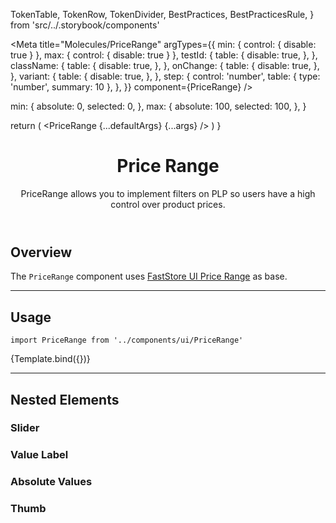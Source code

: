 
  TokenTable,
  TokenRow,
  TokenDivider,
  BestPractices,
  BestPracticesRule,
} from 'src/../.storybook/components'

<Meta
  title="Molecules/PriceRange"
  argTypes={{
    min: { control: { disable: true } },
    max: { control: { disable: true } },
    testId: {
      table: {
        disable: true,
      },
    },
    className: {
      table: {
        disable: true,
      },
    },
    onChange: {
      table: {
        disable: true,
      },
    },
    variant: {
      table: {
        disable: true,
      },
    },
    step: {
      control: 'number',
      table: { type: 'number', summary: 10 },
    },
  }}
  component={PriceRange}
/>

  min: {
    absolute: 0,
    selected: 0,
  },
  max: {
    absolute: 100,
    selected: 100,
  },
}

  return (
    <SessionProvider>
      <PriceRange {...defaultArgs} {...args} />
    </SessionProvider>
  )
}

<header>

# Price Range

PriceRange allows you to implement filters on PLP so users have a high control over product prices.

</header>

## Overview

The `PriceRange` component uses [FastStore UI Price Range](https://www.faststore.dev/reference/ui/molecules/PriceRange) as base.

---

## Usage

`import PriceRange from '../components/ui/PriceRange'`

<Canvas isColumn>
  <Story name="overview-default" args={defaultArgs}>
    {Template.bind({})}
  </Story>
</Canvas>

<ArgsTable story="overview-default" />

<TokenTable>
  <TokenRow token="--fs-price-range-height" value="var(--fs-spacing-2)" />
  <TokenRow
    token="--fs-price-range-border-radius"
    value="var(--fs-border-radius-pill)"
  />
  <TokenDivider />
  <TokenRow
    token="--fs-price-range-transition-function"
    value="var(--fs-transition-function)"
  />
  <TokenRow
    token="--fs-price-range-transition-property"
    value="varvar(--fs-transition-property)"
  />
  <TokenRow
    token="--fs-price-range-transition-timing"
    value="var(--fs-transition-timing)"
  />
</TokenTable>

---

## Nested Elements

### Slider

<TokenTable>
  <TokenRow
    token="--fs-price-range-slider-bkg-color"
    value="var(--fs-color-neutral-bkg)"
    isColor
  />
  <TokenRow
    token="--fs-price-range-slider-selection-bkg-color"
    value="var(--fs-color-primary-bkg-light-active)"
    isColor
  />
</TokenTable>

### Value Label

<TokenTable>
  <TokenRow
    token="--fs-price-range-value-label-bottom"
    value="var(--fs-spacing-3)"
  />
  <TokenRow
    token="--fs-price-range-value-label-bkg-color"
    value="var(--fs-color-body-bkg)"
    isColor
  />
</TokenTable>

### Absolute Values

<TokenTable>
  <TokenRow
    token="--fs-price-range-absolute-values-text-color"
    value="var(--fs-color-disabled-text)"
    isColor
  />
</TokenTable>

### Thumb

<TokenTable>
  <TokenRow token="--fs-price-range-thumb-size" value="var(--fs-spacing-4)" />
  <TokenRow
    token="--fs-price-range-thumb-bkg-color"
    value="var(--fs-color-primary-bkg-active)"
    isColor
  />
  <TokenRow
    token="--fs-price-range-thumb-bkg-color-hover"
    value="var(--fs-color-primary-bkg-hover)"
    isColor
  />
  <TokenRow
    token="--fs-price-range-thumb-border-radius"
    value="var(--fs-border-radius-circle)"
  />
  <TokenRow
    token="--fs-price-range-thumb-border-color"
    value="var(--fs-price-range-thumb-bkg-color)"
    globalValue="var(--fs-color-primary-bkg)"
    isColor
  />
  <TokenRow
    token="--fs-price-range-thumb-border-color-hover"
    value="var(--fs-price-range-thumb-bkg-color-hover)"
    globalValue="var(--fs-color-primary-bkg-hover)"
    isColor
  />
  <TokenRow
    token="--fs-price-range-thumb-border-width"
    value="var(--fs-border-width)"
  />
</TokenTable>
